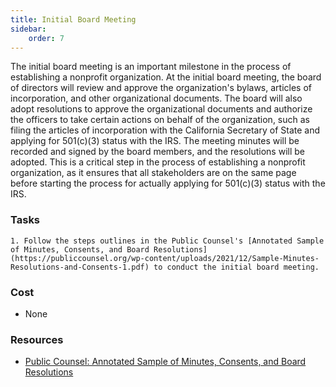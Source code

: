 ```yaml
---
title: Initial Board Meeting
sidebar: 
    order: 7
---
```


The initial board meeting is an important milestone in the process of establishing a nonprofit organization. At the initial board meeting, the board of directors will review and approve the organization's bylaws, articles of incorporation, and other organizational documents. The board will also adopt resolutions to approve the organizational documents and authorize the officers to take certain actions on behalf of the organization, such as filing the articles of incorporation with the California Secretary of State and applying for 501(c)(3) status with the IRS. The meeting minutes will be recorded and signed by the board members, and the resolutions will be adopted. This is a critical step in the process of establishing a nonprofit organization, as it ensures that all stakeholders are on the same page before starting the process for actually applying for 501(c)(3) status with the IRS.

### Tasks

<Steps>

    1. Follow the steps outlines in the Public Counsel's [Annotated Sample of Minutes, Consents, and Board Resolutions](https://publiccounsel.org/wp-content/uploads/2021/12/Sample-Minutes-Resolutions-and-Consents-1.pdf) to conduct the initial board meeting.

</Steps>

### Cost

- None

### Resources

- [Public Counsel: Annotated Sample of Minutes, Consents, and Board Resolutions](https://publiccounsel.org/wp-content/uploads/2021/12/Sample-Minutes-Resolutions-and-Consents-1.pdf)
